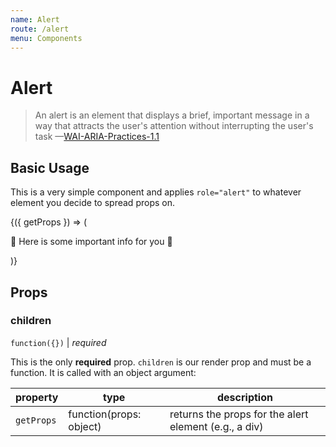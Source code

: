 ```yaml
---
name: Alert
route: /alert
menu: Components
---
```



# Alert

> An alert is an element that displays a brief, important message in a way that
> attracts the user's attention without interrupting the user's task
—[WAI-ARIA-Practices-1.1](https://www.w3.org/TR/wai-aria-practices-1.1/#alert)

## Basic Usage

This is a very simple component and applies `role="alert"` to whatever element
you decide to spread props on.

<Playground>
  <Alert>
    {({ getProps }) => (
      <div {...getProps()}>
        <p>🚨 Here is some important info for you 📣</p>
      </div>
    )}
  </Alert>
</Playground>

## Props

### children
`function({})` | *required*

This is the only **required** prop. `children` is our render prop and must be a
function. It is called with an object argument:

| **property**      | **type** | **description** |
|-------------------|----------|-----------------|
| `getProps` | function(props: object) | returns the props for the alert element (e.g., a div) |
